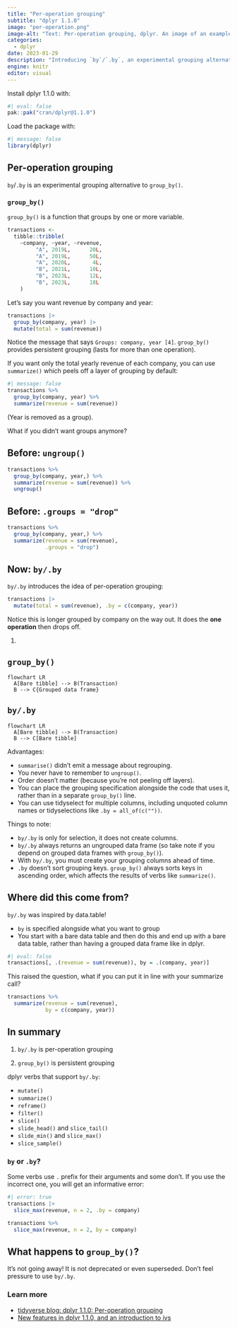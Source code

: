 ```yaml
---
title: "Per-operation grouping"
subtitle: "dplyr 1.1.0"
image: "per-operation.png"
image-alt: "Text: Per-operation grouping, dplyr. An image of an example call using by."
categories:
  - dplyr
date: 2023-01-29
description: "Introducing `by`/`.by`, an experimental grouping alternative to `group_by()`."
engine: knitr
editor: visual
---
```


Install dplyr 1.1.0 with:

```r
#| eval: false
pak::pak("cran/dplyr@1.1.0")
```

Load the package with:

```r
#| message: false
library(dplyr)
```

## Per-operation grouping

`by`/`.by` is an experimental grouping alternative to `group_by()`.

### `group_by()`

`group_by()` is a function that groups by one or more variable.

```r
transactions <-
  tibble::tribble(
    ~company, ~year, ~revenue,
         "A", 2019L,      20L,
         "A", 2019L,      50L,
         "A", 2020L,       4L,
         "B", 2021L,      10L,
         "B", 2023L,      12L,
         "B", 2023L,      18L
    )
```

Let's say you want revenue by company and year:

```r
transactions |>
  group_by(company, year) |>
  mutate(total = sum(revenue))
```

Notice the message that says `Groups: company, year [4]`. `group_by()` provides persistent grouping (lasts for more than one operation).

If you want only the total yearly revenue of each company, you can use `summarize()` which peels off a layer of grouping by default:

```r
#| message: false
transactions %>% 
  group_by(company, year) %>% 
  summarize(revenue = sum(revenue))
```

(Year is removed as a group).

What if you didn't want groups anymore?

::: panel
## Before: `ungroup()`

```r
transactions %>% 
  group_by(company, year,) %>% 
  summarize(revenue = sum(revenue)) %>% 
  ungroup()
```

## Before: `.groups = "drop"`

```r
transactions %>% 
  group_by(company, year,) %>% 
  summarize(revenue = sum(revenue),
            .groups = "drop")
```

## Now: `by/.by`

`by/.by` introduces the idea of per-operation grouping:

```r
transactions |>
  mutate(total = sum(revenue), .by = c(company, year))
```
:::

Notice this is longer grouped by company on the way out. It does the **one operation** then drops off.

1.  

::: panel-tabset
## `group_by()`

```mermaid
flowchart LR
  A[Bare tibble] --> B(Transaction)
  B --> C{Grouped data frame}
```

## `by/.by`

```mermaid
flowchart LR
  A[Bare tibble] --> B(Transaction)
  B --> C[Bare tibble]
```
:::

Advantages:

-   `summarise()` didn't emit a message about regrouping.
-   You never have to remember to `ungroup()`.
-   Order doesn't matter (because you're not peeling off layers).
-   You can place the grouping specification alongside the code that uses it, rather than in a separate `group_by()` line.
-   You can use tidyselect for multiple columns, including unquoted column names or tidyselections like `.by = all_of(c(""))`.

Things to note:

-   `by/.by` is only for selection, it does not create columns.
-   `by/.by` always returns an ungrouped data frame (so take note if you depend on grouped data frames with `group_by()`).
-   With `by/.by`, you must create your grouping columns ahead of time.
-   `.by` doesn't sort grouping keys. `group_by()` always sorts keys in ascending order, which affects the results of verbs like `summarize()`.

## Where did this come from?

`by/.by` was inspired by data.table!

-   `by` is specified alongside what you want to group
-   You start with a bare data table and then do this and end up with a bare data table, rather than having a grouped data frame like in dplyr.

```r
#| eval: false
transactions[, .(revenue = sum(revenue)), by = .(company, year)]
```

This raised the question, what if you can put it in line with your summarize call?

```r
transactions %>%
  summarize(revenue = sum(revenue),
            by = c(company, year))
```

## In summary

1.  `by/.by` is per-operation grouping

2.  `group_by()` is persistent grouping

dplyr verbs that support `by/.by`:

-   `mutate()`
-   `summarize()`
-   `reframe()`
-   `filter()`
-   `slice()`
-   `slide_head()` and `slice_tail()`
-   `slide_min()` and `slice_max()`
-   `slice_sample()`

### `by` or `.by`?

Some verbs use `.` prefix for their arguments and some don't. If you use the incorrect one, you will get an informative error:

```r
#| error: true
transactions |>
  slice_max(revenue, n = 2, .by = company)
```

```r
transactions %>% 
  slice_max(revenue, n = 2, by = company)
```

## What happens to `group_by()`?

It's not going away! It is not deprecated or even superseded. Don't feel pressure to use `by/.by`.

### Learn more

-   [tidyverse blog: dplyr 1.1.0: Per-operation grouping](https://www.tidyverse.org/blog/2023/02/dplyr-1-1-0-per-operation-grouping/)
-   [New features in dplyr 1.1.0, and an introduction to ivs](https://www.youtube.com/watch?v=9LAML4Nr1II&t=111s)
